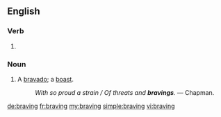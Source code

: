 ==English==

===Verb===
{{head|en}}

# {{present participle of|brave|lang=en}}

===Noun===
{{en-noun}}

# A [[bravado]]; a [[boast]].
#: ''With so proud a strain / Of threats and '''bravings'''.'' &mdash; Chapman.

[[de:braving]]
[[fr:braving]]
[[my:braving]]
[[simple:braving]]
[[vi:braving]]